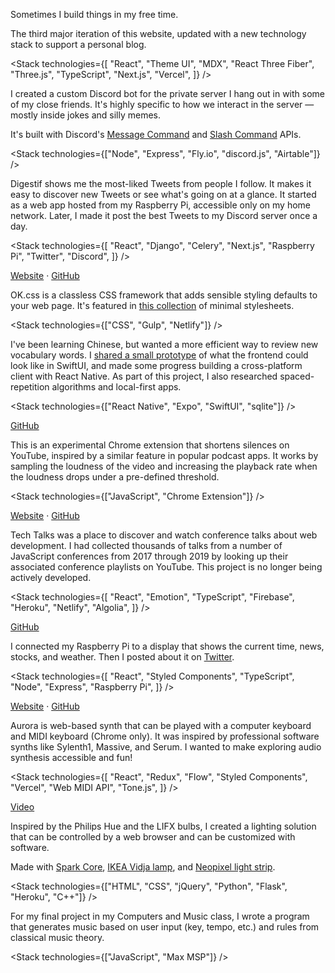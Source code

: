 
Sometimes I build things in my free time.

<ProjectTitle name="Personal Website v3" year={2022} />

The third major iteration of this website, updated with a new technology stack to support a personal blog.

<Stack
  technologies={[
    "React",
    "Theme UI",
    "MDX",
    "React Three Fiber",
    "Three.js",
    "TypeScript",
    "Next.js",
    "Vercel",
  ]}
/>

<ProjectTitle name="Custom Discord bot" year={2022} />

I created a custom Discord bot for the private server I hang out in with some of my close friends. It's highly specific to how we interact in the server — mostly inside jokes and silly memes.

It's built with Discord's [Message Command](https://discord.com/developers/docs/interactions/application-commands#message-commands) and [Slash Command](https://discord.com/developers/docs/interactions/application-commands#slash-commands) APIs.

<Stack technologies={["Node", "Express", "Fly.io", "discord.js", "Airtable"]} />

<ProjectTitle name="Digestif" year={2020} />

Digestif shows me the most-liked Tweets from people I follow. It makes it easy to discover new Tweets or see what's going on at a glance.
It started as a web app hosted from my Raspberry Pi, accessible only on my home network.
Later, I made it post the best Tweets to my Discord server once a day.

<Stack
  technologies={[
    "React",
    "Django",
    "Celery",
    "Next.js",
    "Raspberry Pi",
    "Twitter",
    "Discord",
  ]}
/>

<ProjectTitle name="OK.css" year={2020} />

[Website](https://okcss.netlify.app/) &middot; [GitHub](https://github.com/andrewh0/okcss)

OK.css is a classless CSS framework that adds sensible styling defaults to your web page. It's featured in [this collection](https://github.com/dohliam/dropin-minimal-css) of minimal stylesheets.

<Stack technologies={["CSS", "Gulp", "Netlify"]} />

<ProjectTitle name="Chinese Flashcard App" year={2020} />

I've been learning Chinese, but wanted a more efficient way to review new vocabulary words.
I [shared a small prototype](https://twitter.com/andrewlho_codes/status/1279829618598412288) of what the frontend could look like in SwiftUI, and made some progress building a cross-platform client with React Native.
As part of this project, I also researched spaced-repetition algorithms and local-first apps.

<Stack technologies={["React Native", "Expo", "SwiftUI", "sqlite"]} />

<ProjectTitle name="YouTube Silence Skipper" year={2019} />

[GitHub](https://github.com/andrewh0/youtube-skip-silence)

This is an experimental Chrome extension that shortens silences on YouTube, inspired by a similar feature in popular podcast apps.
It works by sampling the loudness of the video and increasing the playback rate when the loudness drops under a pre-defined threshold.

<Stack technologies={["JavaScript", "Chrome Extension"]} />

<ProjectTitle name="Tech Talks" year={2019} />

[Website](https://watchtechtalks.com) &middot; [GitHub](https://github.com/andrewh0/tech-talks)

Tech Talks was a place to discover and watch conference talks about web development.
I had collected thousands of talks from a number of JavaScript conferences from 2017 through 2019 by looking up their associated conference playlists on YouTube.
This project is no longer being actively developed.

<Stack
  technologies={[
    "React",
    "Emotion",
    "TypeScript",
    "Firebase",
    "Heroku",
    "Netlify",
    "Algolia",
  ]}
/>

<ProjectTitle name="Raspberry Pi Kiosk" year={2017} />

[GitHub](https://github.com/andrewh0/kiosk)

I connected my Raspberry Pi to a display that shows the current time, news, stocks, and weather.
Then I posted about it on [Twitter](https://twitter.com/andrewlho_codes/status/1068685640118689792).

<Stack
  technologies={[
    "React",
    "Styled Components",
    "TypeScript",
    "Node",
    "Express",
    "Raspberry Pi",
  ]}
/>

<ProjectTitle name="Aurora" year={2017} />

[Website](https://aurora-synth.vercel.app) &middot; [GitHub](https://github.com/andrewh0/kiosk)

Aurora is web-based synth that can be played with a computer keyboard and MIDI keyboard (Chrome only).
It was inspired by professional software synths like Sylenth1, Massive, and Serum.
I wanted to make exploring audio synthesis accessible and fun!

<Stack
  technologies={[
    "React",
    "Redux",
    "Flow",
    "Styled Components",
    "Vercel",
    "Web MIDI API",
    "Tone.js",
  ]}
/>

<ProjectTitle name="Wi-Fi LED Lamp" year={2015} />

[Video](https://vimeo.com/113175895)

Inspired by the Philips Hue and the LIFX bulbs, I created a lighting solution that can be controlled by a web browser and can be customized with software.

Made with [Spark Core](https://docs.particle.io/datasheets/discontinued/core-datasheet/), [IKEA Vidja lamp](https://www.ikea.com/us/en/p/vidja-floor-lamp-with-led-bulb-white-30416149/), and [Neopixel light strip](https://learn.adafruit.com/adafruit-neopixel-uberguide/).

<Stack
  technologies={["HTML", "CSS", "jQuery", "Python", "Flask", "Heroku", "C++"]}
/>

<ProjectTitle name="Algorithmic Music Generator" year={2012} />

For my final project in my Computers and Music class, I wrote a program that generates music based on user input (key, tempo, etc.) and rules from classical music theory.

<Stack technologies={["JavaScript", "Max MSP"]} />
